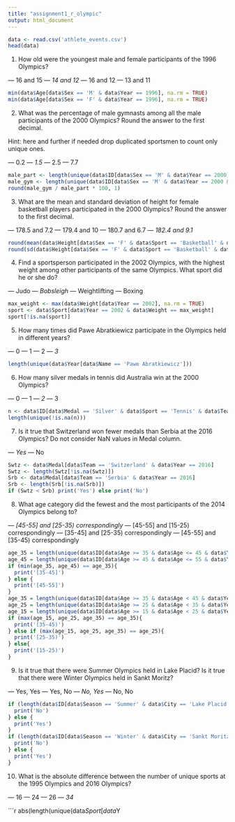 ```yaml
---
title: "assignment1_r_olympic"
output: html_document
---
```


```r
data <- read.csv('athlete_events.csv')
head(data)
```

1. How old were the youngest male and female participants of the 1996 Olympics?

— 16 and 15
— *14 and 12*
— 16 and 12
— 13 and 11

```r
min(data$Age[data$Sex == 'M' & data$Year == 1996], na.rm = TRUE)
min(data$Age[data$Sex == 'F' & data$Year == 1996], na.rm = TRUE)
```

2. What was the percentage of male gymnasts among all the male participants of the 2000 Olympics? Round the answer to the first decimal.

Hint: here and further if needed drop duplicated sportsmen to count only unique ones.

— 0.2
— *1.5*
— 2.5
— 7.7

```r
male_part <- length(unique(data$ID[data$Sex == 'M' & data$Year == 2000]))
male_gym <- length(unique(data$ID[data$Sex == 'M' & data$Year == 2000 & data$Sport == 'Gymnastics']))
round(male_gym / male_part * 100, 1)
```


3. What are the mean and standard deviation of height for female basketball players participated in the 2000 Olympics? Round the answer to the first decimal.

— 178.5 and 7.2
— 179.4 and 10
— 180.7 and 6.7
— *182.4 and 9.1*

```r
round(mean(data$Height[data$Sex == 'F' & data$Sport == 'Basketball' & data$Year == 2000], na.rm = TRUE), 1)
round(sd(data$Height[data$Sex == 'F' & data$Sport == 'Basketball' & data$Year == 2000], na.rm = TRUE), 1)
```

4. Find a sportsperson participated in the 2002 Olympics, with the highest weight among other participants of the same Olympics. What sport did he or she do?

— Judo
— *Bobsleigh*
— Weightlifting
— Boxing

```r
max_weight <- max(data$Weight[data$Year == 2002], na.rm = TRUE)
sport <- data$Sport[data$Year == 2002 & data$Weight == max_weight]
sport[!is.na(sport)]
```

5. How many times did Pawe Abratkiewicz participate in the Olympics held in different years?

— 0
— 1
— 2
— *3*

```r
length(unique(data$Year[data$Name == 'Pawe Abratkiewicz']))
```

6. How many silver medals in tennis did Australia win at the 2000 Olympics?

— 0
— 1
— *2*
— 3

```r
n <- data$ID[data$Medal == 'Silver' & data$Sport == 'Tennis' & data$Team == 'Australia' & data$Year == 2000]
length(unique(!is.na(n)))
```

7. Is it true that Switzerland won fewer medals than Serbia at the 2016 Olympics? Do not consider NaN values in Medal column.

— *Yes*
— No

```r
Swtz <- data$Medal[data$Team == 'Switzerland' & data$Year == 2016]
Swtz <- length(Swtz[!is.na(Swtz)])
Srb <- data$Medal[data$Team == 'Serbia' & data$Year == 2016]
Srb <- length(Srb[!is.na(Srb)])
if (Swtz < Srb) print('Yes') else print('No')
```

8. What age category did the fewest and the most participants of the 2014 Olympics belong to?

— *[45-55] and [25-35) correspondingly*
— [45-55] and [15-25) correspondingly
— [35-45] and [25-35) correspondingly
— [45-55] and [35-45) correspondingly

```r
age_35 = length(unique(data$ID[data$Age >= 35 & data$Age <= 45 & data$Year == 2014]))
age_45 = length(unique(data$ID[data$Age >= 45 & data$Age <= 55 & data$Year == 2014]))
if (min(age_35, age_45) == age_35){
  print('[35-45]')
} else {
  print('[45-55]')
}
age_35 = length(unique(data$ID[data$Age >= 35 & data$Age < 45 & data$Year == 2014]))
age_25 = length(unique(data$ID[data$Age >= 25 & data$Age < 35 & data$Year == 2014]))
age_15 = length(unique(data$ID[data$Age >= 15 & data$Age < 25 & data$Year == 2014]))
if (max(age_15, age_25, age_35) == age_35){
  print('[35-45)')
} else if (max(age_15, age_25, age_35) == age_25){
  print('[25-35)')
} else{
  print('[15-25)')
}
```

9. Is it true that there were Summer Olympics held in Lake Placid? Is it true that there were Winter Olympics held in Sankt Moritz?

— Yes, Yes
— Yes, No
— *No, Yes*
— No, No

```r
if (length(data$ID[data$Season == 'Summer' & data$City == 'Lake Placid']) == 0){
  print('No')
} else {
  print('Yes')
}
if (length(data$ID[data$Season == 'Winter' & data$City == 'Sankt Moritz']) == 0){
  print('No')
} else {
  print('Yes')
}
```

10. What is the absolute difference between the number of unique sports at the 1995 Olympics and 2016 Olympics?

— 16
— 24
— 26
— *34*

```r
abs(length(unique(data$Sport[data$Y

